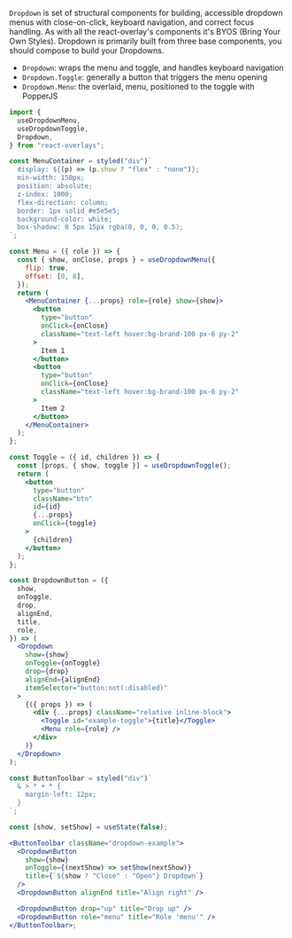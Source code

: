 `Dropdown` is set of structural components for building, accessible dropdown menus with close-on-click,
keyboard navigation, and correct focus handling. As with all the react-overlay's
components it's BYOS (Bring Your Own Styles). Dropdown is primarily
built from three base components, you should compose to build your Dropdowns.

- `Dropdown`: wraps the menu and toggle, and handles keyboard navigation
- `Dropdown.Toggle`: generally a button that triggers the menu opening
- `Dropdown.Menu`: the overlaid, menu, positioned to the toggle with PopperJS

```jsx renderAsComponent
import {
  useDropdownMenu,
  useDropdownToggle,
  Dropdown,
} from "react-overlays";

const MenuContainer = styled("div")`
  display: ${(p) => (p.show ? "flex" : "none")};
  min-width: 150px;
  position: absolute;
  z-index: 1000;
  flex-direction: column;
  border: 1px solid #e5e5e5;
  background-color: white;
  box-shadow: 0 5px 15px rgba(0, 0, 0, 0.5);
`;

const Menu = ({ role }) => {
  const { show, onClose, props } = useDropdownMenu({
    flip: true,
    offset: [0, 8],
  });
  return (
    <MenuContainer {...props} role={role} show={show}>
      <button
        type="button"
        onClick={onClose}
        className="text-left hover:bg-brand-100 px-6 py-2"
      >
        Item 1
      </button>
      <button
        type="button"
        onClick={onClose}
        className="text-left hover:bg-brand-100 px-6 py-2"
      >
        Item 2
      </button>
    </MenuContainer>
  );
};

const Toggle = ({ id, children }) => {
  const [props, { show, toggle }] = useDropdownToggle();
  return (
    <button
      type="button"
      className="btn"
      id={id}
      {...props}
      onClick={toggle}
    >
      {children}
    </button>
  );
};

const DropdownButton = ({
  show,
  onToggle,
  drop,
  alignEnd,
  title,
  role,
}) => (
  <Dropdown
    show={show}
    onToggle={onToggle}
    drop={drop}
    alignEnd={alignEnd}
    itemSelector="button:not(:disabled)"
  >
    {({ props }) => (
      <div {...props} className="relative inline-block">
        <Toggle id="example-toggle">{title}</Toggle>
        <Menu role={role} />
      </div>
    )}
  </Dropdown>
);

const ButtonToolbar = styled("div")`
  & > * + * {
    margin-left: 12px;
  }
`;

const [show, setShow] = useState(false);

<ButtonToolbar className="dropdown-example">
  <DropdownButton
    show={show}
    onToggle={(nextShow) => setShow(nextShow)}
    title={`${show ? "Close" : "Open"} Dropdown`}
  />
  <DropdownButton alignEnd title="Align right" />

  <DropdownButton drop="up" title="Drop up" />
  <DropdownButton role="menu" title="Role 'menu'" />
</ButtonToolbar>;
```
